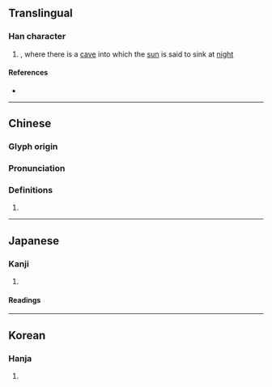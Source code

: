 {{character info/new}}
==Translingual==

===Han character===
{{Han char|rn=46|rad=山|as=08|sn=11|four=24716|canj=UKLU|ids=⿰山奄}}

# {{place|mul|mountain|p/Gansu}}, where there is a [[cave]] into which the [[sun]] is said to sink at [[night]]

====References====
* {{Han ref|kx=0315.020|dkj=08208|dj=0615.220|hdz=10778.120|uh=5D26|ud=23846|bh=D4FC|bd=54524}}

----

==Chinese==
{{zh-forms}}

===Glyph origin===
{{Han etym}}

===Pronunciation===
{{zh-pron
|m=yān
|c=jim1
|mc=y
|oc=y
|cat=
}}

===Definitions===
{{zh-hanzi}}

# {{rfdef|zh}}

----

==Japanese==

===Kanji===
{{ja-kanji|grade=|rs=山08}}

# {{rfdef|ja|sort=山08}}

====Readings====
{{ja-readings|on=[[えん]] (en)|kun=}}

----

==Korean==

===Hanja===
{{ko-hanja|hangeul=엄}}

# {{rfdef|ko|sort=山08}}